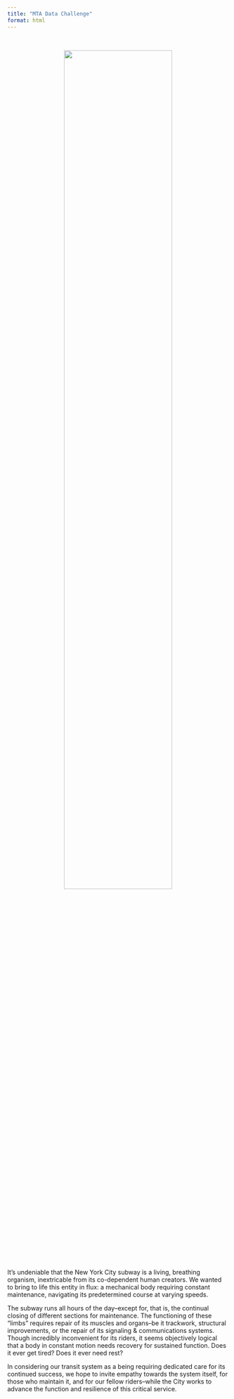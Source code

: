 ```yaml
---
title: "MTA Data Challenge"
format: html
---
```


&nbsp;

<center><img src="urb_anim.gif" style="width:70%"/></center>

&nbsp;

It’s undeniable that the New York City subway is a living, breathing organism, inextricable from its co-dependent human creators. We wanted to bring to life this entity in flux: a mechanical body requiring constant maintenance, navigating its predetermined course at varying speeds.

The subway runs all hours of the day–except for, that is, the continual closing of different sections for maintenance. The functioning of these “limbs” requires repair of its muscles and organs–be it trackwork, structural improvements, or the repair of its signaling & communications systems. Though incredibly inconvenient for its riders, it seems objectively logical that a body in constant motion needs recovery for sustained function. Does it ever get tired? Does it ever need rest?

In considering our transit system as a being requiring dedicated care for its continued success, we hope to invite empathy towards the system itself, for those who maintain it, and for our fellow riders–while the City works to advance the function and resilience of this critical service.
